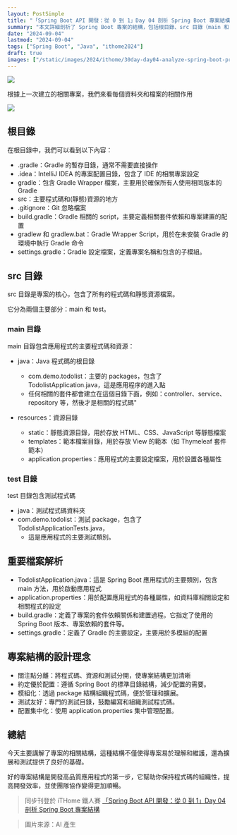 ```yaml
---
layout: PostSimple
title: "「Spring Boot API 開發：從 0 到 1」Day 04 剖析 Spring Boot 專案結構"
summary: "本文詳細剖析了 Spring Boot 專案的結構，包括根目錄、src 目錄（main 和 test）的內容及其作用。重點解釋了關鍵檔案如 TodolistApplication.java、application.properties 和 build.gradle 的功能。文章還闡述了 Spring Boot 專案結構的設計理念，包括關注點分離、約定優於配置、模組化、測試友好和配置集中化。這種結構設計不僅使專案易於理解和維護，還為擴展和測試提供了良好的基礎，有助於提高開發效率和團隊協作。"
date: "2024-09-04"
lastmod: "2024-09-04"
tags: ["Spring Boot", "Java", "ithome2024"]
draft: true
images: ["/static/images/2024/ithome/30day-day04-analyze-spring-boot-project-structure/cover.webp"]
---
```


![](/static/images/2024/ithome/30day-day04-analyze-spring-boot-project-structure/cover.webp)


根據上一次建立的相關專案，我們來看每個資料夾和檔案的相關作用

  
![](/static/images/2024/ithome/30day-day04-analyze-spring-boot-project-structure/01.webp)

## 根目錄

在根目錄中，我們可以看到以下內容：

- .gradle：Gradle 的暫存目錄，通常不需要直接操作
- .idea：IntelliJ IDEA 的專案配置目錄，包含了 IDE 的相關專案設定
- gradle：包含 Gradle Wrapper 檔案，主要用於確保所有人使用相同版本的 Gradle
- src：主要程式碼和(靜態)資源的地方
- .gitignore：Git 忽略檔案
- build.gradle：Gradle 相關的 script，主要定義相關套件依賴和專案建置的配置
- gradlew 和 gradlew.bat：Gradle Wrapper Script，用於在未安裝 Gradle 的環境中執行 Gradle 命令
- settings.gradle：Gradle 設定檔案，定義專案名稱和包含的子模組。

## src 目錄

src 目錄是專案的核心，包含了所有的程式碼和靜態資源檔案。

它分為兩個主要部分：main 和 test。

### main 目錄  

main 目錄包含應用程式的主要程式碼和資源：

- java：Java 程式碼的根目錄
    - com.demo.todolist：主要的 packages，包含了 TodolistApplication.java，這是應用程序的進入點
    - 任何相關的套件都會建立在這個目錄下面，例如：controller、service、repository 等，然後才是相關的程式碼"

- resources：資源目錄
    - static：靜態資源目錄，用於存放 HTML、CSS、JavaScript 等靜態檔案
    - templates：範本檔案目錄，用於存放 View 的範本（如 Thymeleaf 套件範本）
    - application.properties：應用程式的主要設定檔案，用於設置各種屬性

### test 目錄

test 目錄包含測試程式碼

- java：測試程式碼資料夾
- com.demo.todolist：測試 package，包含了 TodolistApplicationTests.java，
    - 這是應用程式的主要測試類別。

## 重要檔案解析

- TodolistApplication.java：這是 Spring Boot 應用程式的主要類別，包含 main 方法，用於啟動應用程式
- application.properties：用於配置應用程式的各種屬性，如資料庫相關設定和相關程式的設定
- build.gradle：定義了專案的套件依賴關係和建置過程。它指定了使用的 Spring Boot 版本、專案依賴的套件等。
- settings.gradle：定義了 Gradle 的主要設定，主要用於多模組的配置

## 專案結構的設計理念
  
- 關注點分離：將程式碼、資源和測試分開，使專案結構更加清晰
- 約定優於配置：遵循 Spring Boot 的標準目錄結構，減少配置的需要。
- 模組化：透過 package 結構組織程式碼，便於管理和擴展。
- 測試友好：專門的測試目錄，鼓勵編寫和組織測試程式碼。
- 配置集中化：使用 application.properties 集中管理配置。

## 總結

今天主要講解了專案的相關結構，這種結構不僅使得專案易於理解和維護，還為擴展和測試提供了良好的基礎。

好的專案結構是開發高品質應用程式的第一步，它幫助你保持程式碼的組織性，提高開發效率，並使團隊協作變得更加順暢。

> 同步刊登於 iTHome 鐵人賽 [「Spring Boot API 開發：從 0 到 1」Day 04 剖析 Spring Boot 專案結構]()

> 圖片來源：AI 產生